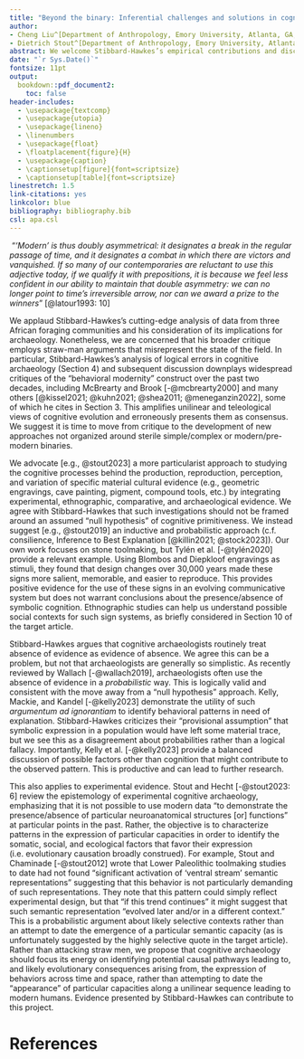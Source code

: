 ```yaml
---
title: "Beyond the binary: Inferential challenges and solutions in cognitive archaeology"
author: 
- Cheng Liu^[Department of Anthropology, Emory University, Atlanta, GA, USA; cheng.liu@emory.edu]
- Dietrich Stout^[Department of Anthropology, Emory University, Atlanta, GA, USA; dwstout@emory.edu]
abstract: We welcome Stibbard-Hawkes’s empirical contributions and discussion of interpretive challenges for archaeology, but question some of his characterizations and conclusions. Moving beyond critique, it is time to develop new research methods that eschew simplistic modern/premodern binaries. We advocate an inductive, probabilistic approach using multiple lines of evidence to infer the causes and consequences of behavioral variability across time and space.
date: "`r Sys.Date()`"
fontsize: 11pt
output: 
  bookdown::pdf_document2:
    toc: false
header-includes:
  - \usepackage{textcomp}
  - \usepackage{utopia}
  - \usepackage{lineno}
  - \linenumbers
  - \usepackage{float}
  - \floatplacement{figure}{H}
  - \usepackage{caption}
  - \captionsetup[figure]{font=scriptsize}
  - \captionsetup[table]{font=scriptsize}
linestretch: 1.5
link-citations: yes
linkcolor: blue
bibliography: bibliography.bib
csl: apa.csl
---
```


```{=tex}
\leftskip1cm\relax
\rightskip1cm\relax
```
|  "*'Modern' is thus doubly asymmetrical: it designates a break in the regular passage of time, and it designates a combat in which there are victors and vanquished. If so many of our contemporaries are reluctant to use this adjective today, if we qualify it with prepositions, it is because we feel less confident in our ability to maintain that double asymmetry: we can no longer point to time's irreversible arrow, nor can we award a prize to the winners*" [@latour1993: 10]

```{=tex}
\leftskip0cm\relax
\rightskip0cm\relax
```
We applaud Stibbard-Hawkes’s cutting-edge analysis of data from three African foraging communities and his consideration of its implications for archaeology. Nonetheless, we are concerned that his broader critique employs straw-man arguments that misrepresent the state of the field. In particular, Stibbard-Hawkes’s analysis of logical errors in cognitive archaeology (Section 4) and subsequent discussion downplays widespread critiques of the “behavioral modernity” construct over the past two decades, including McBrearty and Brook [-@mcbrearty2000] and many others [@kissel2021; @kuhn2021; @shea2011; @meneganzin2022], some of which he cites in Section 3. This amplifies unilinear and teleological views of cognitive evolution and erroneously presents them as consensus. We suggest it is time to move from critique to the development of new approaches not organized around sterile simple/complex or modern/pre-modern binaries.

We advocate [e.g., @stout2023] a more particularist approach to studying the cognitive processes behind the production, reproduction, perception, and variation of specific material cultural evidence (e.g., geometric engravings, cave painting, pigment, compound tools, etc.) by integrating experimental, ethnographic, comparative, and archaeological evidence. We agree with Stibbard-Hawkes that such investigations should not be framed around an assumed “null hypothesis” of cognitive primitiveness. We instead suggest [e.g., @stout2019] an inductive and probabilistic approach (c.f. consilience, Inference to Best Explanation [@killin2021; @stock2023]). Our own work focuses on stone toolmaking, but Tylén et al. [-@tylén2020] provide a relevant example. Using Blombos and Diepkloof engravings as stimuli, they found that design changes over 30,000 years made these signs more salient, memorable, and easier to reproduce. This provides positive evidence for the use of these signs in an evolving communicative system but does not warrant conclusions about the presence/absence of symbolic cognition. Ethnographic studies can help us understand possible social contexts for such sign systems, as briefly considered in Section 10 of the target article.

Stibbard-Hawkes argues that cognitive archaeologists routinely treat absence of evidence as evidence of absence. We agree this can be a problem, but not that archaeologists are generally so simplistic. As recently reviewed by Wallach [-@wallach2019], archaeologists often use the absence of evidence in a *probabilistic* way. This is logically valid and consistent with the move away from a “null hypothesis” approach. Kelly, Mackie, and Kandel [-@kelly2023] demonstrate the utility of such *argumentum ad ignorantiam* to identify behavioral patterns in need of explanation. Stibbard-Hawkes criticizes their “provisional assumption” that symbolic expression in a population would have left some material trace, but we see this as a disagreement about probabilities rather than a logical fallacy. Importantly, Kelly et al. [-@kelly2023] provide a balanced discussion of possible factors other than cognition that might contribute to the observed pattern. This is productive and can lead to further research.

This also applies to experimental evidence. Stout and Hecht [-@stout2023: 6] review the epistemology of experimental cognitive archaeology, emphasizing that it is not possible to use modern data “to demonstrate the presence/absence of particular neuroanatomical structures [or] functions” at particular points in the past. Rather, the objective is to characterize patterns in the expression of particular capacities in order to identify the somatic, social, and ecological factors that favor their expression (i.e. evolutionary causation broadly construed). For example, Stout and Chaminade [-@stout2012] wrote that Lower Paleolithic toolmaking studies to date had not found “significant activation of ‘ventral stream’ semantic representations” suggesting that this behavior is not particularly demanding of such representations. They note that this pattern could simply reflect experimental design, but that “if this trend continues” it might suggest that such semantic representation “evolved later and/or in a different context.” This is a probabilistic argument about likely selective contexts rather than an attempt to date the emergence of a particular semantic capacity (as is unfortunately suggested by the highly selective quote in the target article). Rather than attacking straw men, we propose that cognitive archaeology should focus its energy on identifying potential causal pathways leading to, and likely evolutionary consequences arising from, the expression of behaviors across time and space, rather than attempting to date the “appearance” of particular capacities along a unilinear sequence leading to modern humans. Evidence presented by Stibbard-Hawkes can contribute to this project.

# References